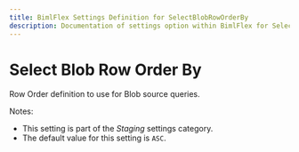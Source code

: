 ---
title: BimlFlex Settings Definition for SelectBlobRowOrderBy
description: Documentation of settings option within BimlFlex for SelectBlobRowOrderBy
---
<head>
  <meta name="varigenceProduct" content="BimlFlex"></meta>
  <meta name="varigenceArticleType" content="Reference"></meta>
</head>


# Select Blob Row Order By

Row Order definition to use for Blob source queries.

Notes:

* This setting is part of the *Staging* settings category.
* The default value for this setting is `ASC`.
